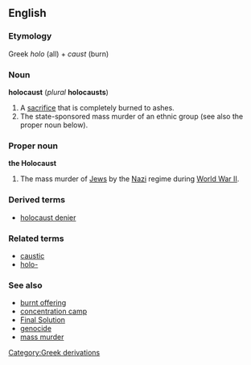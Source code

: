 ==English==
===Etymology===
Greek ''holo'' (all) + ''caust'' (burn) <!-- Please clean up -->

===Noun===
'''holocaust''' (''plural'' '''holocausts''')

#A [[sacrifice]] that is completely burned to ashes.
#The state-sponsored mass murder of an ethnic group (see also the proper noun below).

===Proper noun===
'''the Holocaust'''

#The mass murder of [[Jew]]s by the [[Nazi]] regime during [[World War II]].

===Derived terms===
*[[holocaust denier]]

===Related terms===
*[[caustic]]
*[[holo-]]

===See also===
*[[burnt offering]]
*[[concentration camp]]
*[[Final Solution]]
*[[genocide]]
*[[mass murder]]
[[Category:Greek derivations]]